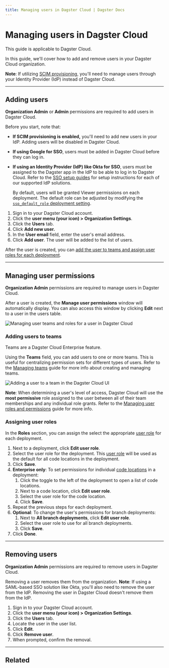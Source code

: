 ```yaml
---
title: Managing users in Dagster Cloud | Dagster Docs
---
```


# Managing users in Dagster Cloud

<Note>This guide is applicable to Dagster Cloud.</Note>

In this guide, we'll cover how to add and remove users in your Dagster Cloud organization.

**Note**: If utilizing [SCIM provisioning](/dagster-cloud/account/authentication/utilizing-scim-provisioning), you'll need to manage users through your Identity Provider (IdP) instead of Dagster Cloud.

---

## Adding users

<Note>
  <strong>Organization Admin</strong> or <strong>Admin</strong> permissions are
  required to add users in Dagster Cloud.
</Note>

Before you start, note that:

- **If SCIM provisioning is enabled,** you'll need to add new users in your IdP. Adding users will be disabled in Dagster Cloud.
- **If using Google for SSO**, users must be added in Dagster Cloud before they can log in.
- **If using an Identity Provider (IdP) like Okta for SSO**, users must be assigned to the Dagster app in the IdP to be able to log in to Dagster Cloud. Refer to the [SSO setup guides](/dagster-cloud/account/authentication#single-sign-on) for setup instructions for each of our supported IdP solutions.

  By default, users will be granted Viewer permissions on each deployment. The default role can be adjusted by modifying the [`sso_default_role` deployment setting](/dagster-cloud/managing-deployments/deployment-settings-reference#sso-default-role).

1. Sign in to your Dagster Cloud account.
2. Click the **user menu (your icon) > Organization Settings**.
3. Click the **Users** tab.
4. Click **Add new user.**
5. In the **User email** field, enter the user's email address.
6. Click **Add user**. The user will be added to the list of users.

After the user is created, you can [add the user to teams and assign user roles for each deployment](#managing-user-permissions).

---

## Managing user permissions

<Note>
  <strong>Organization Admin</strong> permissions are required to manage users
  in Dagster Cloud.
</Note>

After a user is created, the **Manage user permissions** window will automatically display. You can also access this window by clicking **Edit** next to a user in the users table.

<!-- ![Managing user teams and roles for a user in Dagster Cloud](/images/dagster-cloud/user-token-management/manage-new-user-permissions.png) -->

<Image
alt="Managing user teams and roles for a user in Dagster Cloud"
src="/images/dagster-cloud/user-token-management/manage-new-user-permissions.png"
width={1792}
height={1474}
/>

### Adding users to teams

<Note>Teams are a Dagster Cloud Enterprise feature.</Note>

Using the **Teams** field, you can add users to one or more teams. This is useful for centralizing permission sets for different types of users. Refer to the [Managing teams](/dagster-cloud/account/managing-users/managing-teams) guide for more info about creating and managing teams.

<!-- ![Adding a user to a team in the Dagster Cloud UI](/images/dagster-cloud/user-token-management/add-user-to-teams.png) -->

<Image
alt="Adding a user to a team in the Dagster Cloud UI"
src="/images/dagster-cloud/user-token-management/add-user-to-teams.png"
width={1742}
height={376}
/>

**Note**: When determining a user's level of access, Dagster Cloud will use the **most permissive** role assigned to the user between all of their team memberships and any individual role grants. Refer to the [Managing user roles and permissions](/dagster-cloud/account/managing-users/managing-user-roles-permissions#applying-role-overrides) guide for more info.

### Assigning user roles

In the **Roles** section, you can assign the select the appropriate [user role](/dagster-cloud/account/managing-users/managing-user-roles-permissions) for each deployment.

1. Next to a deployment, click **Edit user role**.
2. Select the user role for the deployment. This [user role](/dagster-cloud/account/managing-users/managing-user-roles-permissions) will be used as the default for all code locations in the deployment.
3. Click **Save**.
4. **Enterprise only**: To set permissions for individual [code locations](/dagster-cloud/account/managing-users/managing-user-roles-permissions#code-locations) in a deployment:
   1. Click the toggle to the left of the deployment to open a list of code locations.
   2. Next to a code location, click **Edit user role**.
   3. Select the user role for the code location.
   4. Click **Save**.
5. Repeat the previous steps for each deployment.
6. **Optional**: To change the user's permissions for branch deployments:
   1. Next to **All branch deployments**, click **Edit user role**.
   2. Select the user role to use for all branch deployments.
   3. Click **Save**.
7. Click **Done**.

---

## Removing users

<Note>
  <strong>Organization Admin</strong> permissions are required to remove users
  in Dagster Cloud.
</Note>

Removing a user removes them from the organization. **Note**: If using a SAML-based SSO solution like Okta, you'll also need to remove the user from the IdP. Removing the user in Dagster Cloud doesn't remove them from the IdP.

1. Sign in to your Dagster Cloud account.
2. Click the **user menu (your icon) > Organization Settings**.
3. Click the **Users** tab.
4. Locate the user in the user list.
5. Click **Edit**.
6. Click **Remove user**.
7. When prompted, confirm the removal.

---

## Related

<ArticleList>
  <ArticleListItem
    href="/dagster-cloud/account/managing-users/managing-user-roles-permissions"
    title="Managing user roles and permissions"
  ></ArticleListItem>
  <ArticleListItem
    href="/dagster-cloud/account/managing-users/managing-teams"
    title="Managing teams"
  ></ArticleListItem>
  <ArticleListItem
    href="/dagster-cloud/account/authentication"
    title="SSO and SAML authentication"
  ></ArticleListItem>
</ArticleList>
